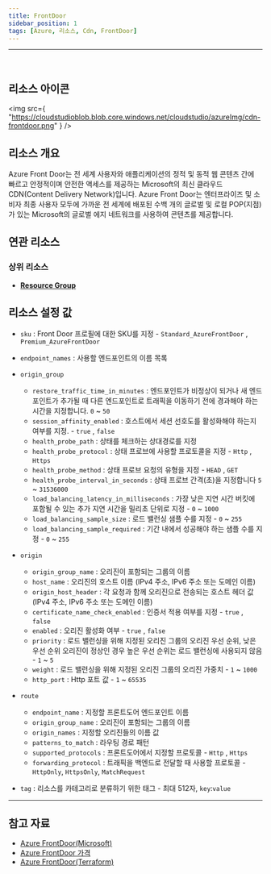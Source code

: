```yaml
---
title: FrontDoor
sidebar_position: 1
tags: [Azure, 리소스, Cdn, FrontDoor]
---
```




<hr />
<br />


## 리소스 아이콘

<img
    src={
        "https://cloudstudioblob.blob.core.windows.net/cloudstudio/azureImg/cdn-frontdoor.png"
    }
/>

## 리소스 개요

Azure Front Door는 전 세계 사용자와 애플리케이션의 정적 및 동적 웹 콘텐츠 간에 빠르고 안정적이며 안전한 액세스를 제공하는 Microsoft의 최신 클라우드 CDN(Content Delivery Network)입니다.
Azure Front Door는 엔터프라이즈 및 소비자 최종 사용자 모두에 가까운 전 세계에 배포된 수백 개의 글로벌 및 로컬 POP(지점) 가 있는 Microsoft의 글로벌 에지 네트워크를 사용하여 콘텐츠를 제공합니다.

## 연관 리소스

### 상위 리소스

-   [**Resource Group**](https://docs.cstudio.app/docs/resource/azure/Base/ResourceGroup)

## 리소스 설정 값

-   `sku` : Front Door 프로필에 대한 SKU를 지정 - `Standard_AzureFrontDoor` , `Premium_AzureFrontDoor`

-   `endpoint_names` : 사용할 엔드포인트의 이름 목록

-   `origin_group`

    -   `restore_traffic_time_in_minutes` : 엔드포인트가 비정상이 되거나 새 엔드포인트가 추가될 때 다른 엔드포인트로 트래픽을 이동하기 전에 경과해야 하는 시간을 지정합니다. `0` ~ `50`
    -   `session_affinity_enabled` : 호스트에서 세션 선호도를 활성화해야 하는지 여부를 지정. - `true` , `false`
    -   `health_probe_path` : 상태를 체크하는 상대경로를 지정
    -   `health_probe_protocol` : 상태 프로브에 사용할 프로토콜을 지정 - `Http` , `Https`
    -   `health_probe_method` : 상태 프로브 요청의 유형을 지정 - `HEAD` , `GET`
    -   `health_probe_interval_in_seconds` : 상태 프로브 간격(초)을 지정합니다 `5` ~ `31536000`
    -   `load_balancing_latency_in_milliseconds` : 가장 낮은 지연 시간 버킷에 포함될 수 있는 추가 지연 시간을 밀리초 단위로 지정 - `0` ~ `1000`
    -   `load_balancing_sample_size` : 로드 밸런싱 샘플 수를 지정 - `0` ~ `255`
    -   `load_balancing_sample_required` : 기간 내에서 성공해야 하는 샘플 수를 지정 - `0` ~ `255`

-   `origin`

    -   `origin_group_name` : 오리진이 포함되는 그룹의 이름
    -   `host_name` : 오리진의 호스트 이름 (IPv4 주소, IPv6 주소 또는 도메인 이름)
    -   `origin_host_header` : 각 요청과 함께 오리진으로 전송되는 호스트 헤더 값 (IPv4 주소, IPv6 주소 또는 도메인 이름)
    -   `certificate_name_check_enabled` : 인증서 적용 여부를 지정 - `true` , `false`
    -   `enabled` : 오리진 활성화 여부 - `true` , `false`
    -   `priority` : 로드 밸런싱을 위해 지정된 오리진 그룹의 오리진 우선 순위, 낮은 우선 순위 오리진이 정상인 경우 높은 우선 순위는 로드 밸런싱에 사용되지 않음 - `1` ~ `5`
    -   `weight` : 로드 밸런싱을 위해 지정된 오리진 그룹의 오리진 가중치 - `1` ~ `1000`
    -   `http_port` : Http 포트 값 - `1` ~ `65535`

-   `route`
    -   `endpoint_name` : 지정할 프론트도어 엔드포인트 이름
    -   `origin_group_name` : 오리진이 포함되는 그룹의 이름
    -   `origin_names` : 지정할 오리진들의 이름 값
    -   `patterns_to_match` : 라우팅 경로 패턴
    -   `supported_protocols` : 프론트도어에서 지정할 프로토콜 - `Http` , `Https`
    -   `forwarding_protocol` : 트래픽을 백엔드로 전달할 때 사용할 프로토콜 - `HttpOnly`, `HttpsOnly`, `MatchRequest`
-   `tag` : 리소스를 카테고리로 분류하기 위한 태그 - 최대 512자, `key`:`value`

---

## 참고 자료

-   [Azure FrontDoor(Microsoft)](https://learn.microsoft.com/ko-kr/azure/frontdoor/front-door-overview)
-   [Azure FrontDoor 가격](https://azure.microsoft.com/en-us/pricing/details/frontdoor/)
-   [Azure FrontDoor(Terraform)](https://registry.terraform.io/providers/hashicorp/azurerm/latest/docs/resources/cdn_frontdoor_endpoint)
